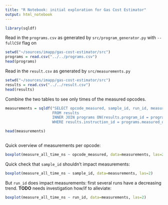 ```yaml
---
title: "R Notebook: initial exploration for Gas Cost Estimator"
output: html_notebook
---
```


```r
library(sqldf)
```

Read in the `programs.csv` as generated by `src/program_generator.py` with `--fullCSV` flag on
```r
setwd("~/sources/imapp/gas-cost-estimator/src")
programs = read.csv("../../programs.csv")
head(programs)
```

Read in the `result.csv` as generated by `src/measurements.py`

```r
setwd("~/sources/imapp/gas-cost-estimator/src")
results = read.csv("../../result.csv")
head(results)
```

Combine the two tables to see only times of the measured opcodes.

```r
measurements = sqldf("SELECT opcode_measured, sample_id, run_id, measure_all_time_ns
                     FROM results
                     INNER JOIN programs ON(results.program_id = programs.program_id)
                     WHERE results.instruction_id = programs.measured_op_position")

head(measurements)
                     
```

Quick overview of measurements per opcode:

```r
boxplot(measure_all_time_ns ~ opcode_measured, data=measurements, las=2)
```

Quick check that `sample_id` shouldn't impact measurements:

```r
boxplot(measure_all_time_ns ~ sample_id, data=measurements, las=2)
```

But `run_id` does impact measurements: first several runs have a decreasing trend. **TODO** needs investigation how/if to alleviate:

```r
boxplot(measure_all_time_ns ~ run_id, data=measurements, las=2)
```